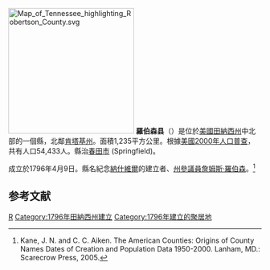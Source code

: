 {{noteTA
|T=zh-hans:罗伯森县 (田纳西州);zh-hk:羅伯森縣 (田納西州);zh-tw:羅伯森郡 (田納西州);
|1=zh-hans:县;zh-hk:縣;zh-tw:郡;
}}
{{Otheruses|羅伯森縣|subject=美國田納西州的一個縣|other=同名的縣}}
[[File:Map_of_Tennessee_highlighting_Robertson_County.svg|250px]]
'''羅伯森县'''（{{lang-en|Robertson County}}）是位於[[美國|美國]][[田納西州|田納西州]]中北部的一個縣，北鄰[[肯塔基州|肯塔基州]]。面積1,235平方公里。根據[[美國2000年人口普查|美國2000年人口普查]]，共有人口54,433人。縣治[[春田市_(田納西州)|春田市]] (Springfield)。

成立於1796年4月9日。縣名紀念[[納什維爾|納什維爾]]的建立者、[[田納西州州參議院|州參議員]][[詹姆斯·羅伯森|詹姆斯·羅伯森]]。<ref>Kane, J. N. and C. C. Aiken. The American Counties: Origins of County Names Dates of Creation and Population Data 1950-2000. Lanham, MD.: Scarecrow Press, 2005.</ref>

==参考文献==
<div class="references-small">
<references />
</div>

[[Category:田納西州行政區劃|R]]
[[Category:1796年田納西州建立|Category:1796年田納西州建立]]
[[Category:1796年建立的聚居地|Category:1796年建立的聚居地]]